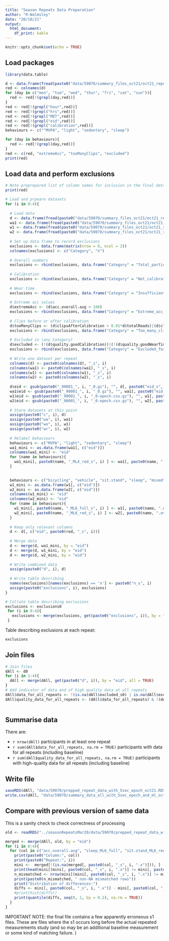 ```yaml
---
title: "Season Repeats Data Preparation"
author: "R-Walmsley"
date: "20/10/21"
output: 
  html_document:
    df_print: kable
---
```


```r
knitr::opts_chunk$set(echo = TRUE)
```

## Load packages
```r
library(data.table)
```

```r
d <- data.frame(fread(paste0("data/59070/summary_files_oct21/oct21_repeat0_five_sec_basic_summary.csv")))
red <- colnames(d)
for (day in c("mon", "tue", "wed", "thur", "fri", "sat", "sun")){
  red <- red[!(grepl(day,red))]
}
red <- red[!(grepl("hour",red))]
red <- red[!(grepl("hrs",red))]
red <- red[!(grepl("MET",red))]
red <- red[!(grepl("eid",red))]
red <- red[!(grepl("calibration",red))]
behaviours <- c("^MVPA", "light", "sedentary", "sleep")

for (day in behaviours){
  red <- red[!(grepl(day,red))]
}
red <- c(red, "extremeAcc", "tooManyClips", "excluded")
print(red)

```

## Load data and perform exclusions
```r
# Note preprepared list of column names for inclusion in the final data
print(red)

# Load and prpeare datasets
for (i in 0:4){
  
  # Load data
  d <- data.frame(fread(paste0("data/59070/summary_files_oct21/oct21_repeat", i, "_five_sec_basic_summary.csv")))
  wa1 <- data.frame(fread(paste0("data/59070/summary_files_oct21/oct21_repeat", i, "_walmsley_summary.csv")))
  w1 <- data.frame(fread(paste0("data/59070/summary_files_oct21/oct21_repeat", i, "_willetts_full_summary.csv")))
  w2 <- data.frame(fread(paste0("data/59070/summary_files_oct21/oct21_repeat", i, "_willetts_reduced_summary.csv")))
  
  # Set up data frame to record exclusions
  exclusions <- data.frame(matrix(nrow = 0, ncol = 2))
  colnames(exclusions) <- c("Category", "n")
  
  # Overall numbers
  exclusions <- rbind(exclusions, data.frame("Category" = "Total_participants", "n" = nrow(d)))
  
  # Calibration 
  exclusions <- rbind(exclusions, data.frame("Category" = "Not_calibrated", "n" = sum(d$quality.goodCalibration == 0)))
  
  # Wear time 
  exclusions <- rbind(exclusions, data.frame("Category" = "Insufficient_wear_time", "n" = sum(d$quality.goodWearTime == 0)))
  
  # Extreme acc values
  d$extremeAcc <- (d$acc.overall.avg > 100)
  exclusions <- rbind(exclusions, data.frame("Category" = "Extreme_acc_values", "n" = sum(d$extremeAcc)))
  
  # Clips before or after calibration
  d$tooManyClips <- (d$clipsAfterCalibration > 0.01*d$totalReads)|(d$clipsBeforeCalibration > 0.01*d$totalReads)
  exclusions <- rbind(exclusions, data.frame("Category" = "Too_many_clips", "n" = sum(d$tooManyClips)))
    
  # Excluded in (any Category)
  d$excluded <- (!(d$quality.goodCalibration))|(!(d$quality.goodWearTime))|(d$extremeAcc)|(d$tooManyClips)
  exclusions <- rbind(exclusions, data.frame("Category" = "Excluded_for_any_reason", "n" = sum(d$excluded)))
  
  # Write one dataset per repeat
  colnames(d) <- paste0(colnames(d), "_s", i)
  colnames(wa1) <- paste0(colnames(wa1), "_s", i)
  colnames(w1) <- paste0(colnames(w1), "_s", i)
  colnames(w2) <- paste0(colnames(w2), "_s", i)
  
  d$eid <- gsub(paste0("_90001_", i, "_0.gz"), "", d[, paste0("eid_s", i)])
  wa1$eid <- gsub(paste0("_90001_", i, "_0.gz"), "", wa1[, paste0("eid_s", i)])
  w1$eid <- gsub(paste0("_90001_", i, "_0-epoch.csv.gz"), "", w1[, paste0("eid_s", i)])
  w2$eid <- gsub(paste0("_90001_", i, "_0-epoch.csv.gz"), "", w2[, paste0("eid_s", i)])
  
  # Store datasets at this point 
  assign(paste0("c", i), d)
  assign(paste0("wa", i), wa1)
  assign(paste0("wo", i), w1)
  assign(paste0("wr", i), w2)
  
  # Relabel behaviours
  behaviours <- c("MVPA", "light", "sedentary", "sleep")
  wa1_mini <- as.data.frame(wa1[, c("eid")])
  colnames(wa1_mini) <- "eid"
  for (name in behaviours){
    wa1_mini[, paste0(name, "_ML4_red_s", i) ] <- wa1[, paste0(name, ".overall.avg_s", i)]
  }

  
  behaviours <- c("bicycling", "vehicle", "sit.stand", "sleep", "mixed", "walking")
  w1_mini <- as.data.frame(w1[, c("eid")])
  w2_mini <- as.data.frame(w2[, c("eid")])
  colnames(w1_mini) <- "eid"
  colnames(w2_mini) <- "eid"
  for (name in behaviours){
    w1_mini[, paste0(name, "_ML6_full_s", i) ] <- w1[, paste0(name, ".overall.avg_s", i)]
    w2_mini[, paste0(name, "_ML6_red_s", i) ] <- w2[, paste0(name, ".overall.avg_s", i)]
  }
  
  # Keep only relevant columns
  d <- d[, c("eid", paste0(red, "_s", i))]
  
  # Merge data 
  d <- merge(d, wa1_mini, by = "eid")
  d <- merge(d, w1_mini, by = "eid")
  d <- merge(d, w2_mini, by = "eid")
  
  # Write combined data
  assign(paste0("d", i), d)
  
  # Write table describing 
  names(exclusions)[names(exclusions) == 'n'] <- paste0("n_s", i)
  assign(paste0("exclusions", i), exclusions)
}

# Collate table describing exclusions
exclusions <- exclusions0
 for (i in 0:4){
   exclusions <- merge(exclusions, get(paste0("exclusions", i)), by = "Category", sort = FALSE)
 }
```

Table describing exclusions at each repeat:

```r
exclusions
```

## Join files
```r
# Join files
dAll <- d0
for (i in 1:4){
  dAll <- merge(dAll, get(paste0("d", i)), by = "eid", all = TRUE)
}
# Add indicator of data and of high quality data at all repeats
dAll$data_for_all_repeats <- !(is.na(dAll$excluded_s0) | is.na(dAll$excluded_s1) |is.na(dAll$excluded_s2)| is.na(dAll$excluded_s3)| is.na(dAll$excluded_s4))
dAll$quality_data_for_all_repeats <- (dAll$data_for_all_repeats) & !(dAll$excluded_s0 | dAll$excluded_s1 | dAll$excluded_s2 | dAll$excluded_s3 | dAll$excluded_s4)
             
```

## Summarise data
There are:

- `r nrow(dAll)` participants in at least one repeat
- `r sum(dAll$data_for_all_repeats, na.rm = TRUE)` participants with data for all repeats (including baseline)
- `r sum(dAll$quality_data_for_all_repeats, na.rm = TRUE)` participants with high-quality data for all repeats (including baseline)


## Write file
```r
saveRDS(dAll, "data/59070/prepped_repeat_data_with_5sec_epoch_oct21.RDS")
write.csv(dAll, "data/59070/summary_data_all_with_5sec_epoch_and_ml_oct21.csv")
```

## Compare with previous version of same data 
This is a sanity check to check correctness of processing
```r
old <- readRDS("../seasonRepeatsMar20/data/59070/prepped_repeat_data_with_5sec_epoch.RDS")

merged <- merge(dAll, old, by = "eid")
for (i in 0:4){
  for (col in c("acc.overall.avg", "sleep_ML6_full", "sit.stand_ML6_red", "light_ML4_red")){
    print(paste0("Column:", col))
    print(paste0("Repeat:", i))
    mini <-  merged[!(is.na(merged[, paste0(col, "_s", i, ".x")])), ]
    print(head(mini[(mini[, paste0(col, "_s", i, ".x")] != mini[, paste0(col, "_s", i, ".y")]), paste0(col, "_s", i, c(".x", ".y"))]))
    n_mismatched <- nrow(mini[(mini[, paste0(col, "_s", i, ".x")] != mini[, paste0(col, "_s", i, ".y")]), ])
    print(paste0(n_mismatched, " non-NA mismatched rows"))
    print("Distribution of differences:")
    diffs <- mini[, paste0(col, "_s", i, ".x")] - mini[, paste0(col, "_s", i, ".y")]
    #print(hist(diffs))
    print(quantile(diffs, seq(0, 1, by = 0.2), na.rm = TRUE))
  }
}
```

IMPORTANT NOTE: the final file contains a few apparently erroneous s1 files. These are files where the s1 occurs long before the actual repeated measurements study (and so may be an additional baseline measurement or some kind of matching failure. )
